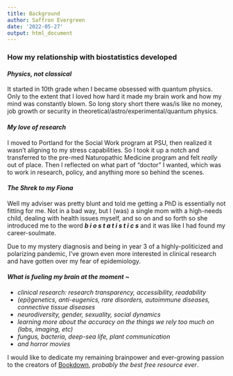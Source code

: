 ```yaml
---
title: Background
author: Saffron Evergreen
date: '2022-05-27'
output: html_document
---
```




### How my relationship with biostatistics developed

#### *Physics, not classical*

It started in 10th grade when I became obsessed with quantum physics. Only to the extent that I loved how hard it made my brain work and how my mind was constantly blown. So long story short there was/is like no money, job growth or security in theoretical/astro/experimental/quantum physics.

#### *My love of research*

I moved to Portland for the Social Work program at PSU, then realized it wasn't aligning to my stress capabilities. So I took it up a notch and transferred to the pre-med Naturopathic Medicine program and felt *really* out of place. Then I reflected on what part of "doctor" I wanted, which was to work in research, policy, and anything more so behind the scenes.

#### *The Shrek to my Fiona*

Well my adviser was pretty blunt and told me getting a PhD is essentially not fitting for me. Not in a bad way, but I (was) a single mom with a high-needs child, dealing with health issues myself, and so on and so forth so she introduced me to the word ***b i o s t a t i s t i c s*** and it was like I had found my career-soulmate.

Due to my mystery diagnosis and being in year 3 of a highly-politicized and polarizing pandemic, I've grown even more interested in clinical research and have gotten over my fear of epidemiology.

#### *What is fueling my brain at the moment \~*

-   *clinical research: research transparency, accessibility, readability*
-   *(epi)genetics, anti-eugenics, rare disorders, autoimmune diseases, connective tissue diseases*
-   *neurodiversity, gender, sexuality, social dynamics*
-   *learning more about the accuracy on the things we rely too much on (labs, imaging, etc)*
-   *fungus, bacteria, deep-sea life, plant communication*
-   *and horror movies*

I would like to dedicate my remaining brainpower and ever-growing passion to the creators of [Bookdown](https://bookdown.org/), *probably the best free resource ever*.